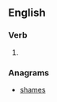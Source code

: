 {{also|Mashes}}
==English==

===Verb===
{{head|en|verb form}}

# {{en-third-person singular of|mash}}

===Anagrams===
* [[shames#English|shames]]